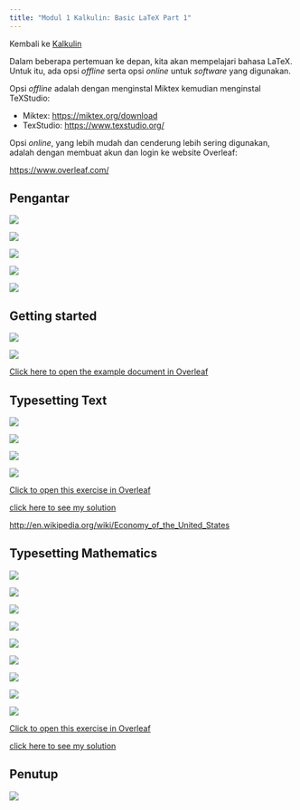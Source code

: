 ---
title: "Modul 1 Kalkulin: Basic LaTeX Part 1"
---

Kembali ke [Kalkulin](./kalkulin2024genap.qmd)

Dalam beberapa pertemuan ke depan, kita akan mempelajari bahasa LaTeX. Untuk itu, ada opsi *offline* serta opsi *online* untuk *software* yang digunakan.

Opsi *offline* adalah dengan menginstal Miktex kemudian menginstal TeXStudio:

- Miktex: [https://miktex.org/download](https://miktex.org/download)
- TexStudio: [https://www.texstudio.org/](https://www.texstudio.org/)

Opsi *online*, yang lebih mudah dan cenderung lebih sering digunakan, adalah dengan membuat akun dan login ke website Overleaf:

[https://www.overleaf.com/](https://www.overleaf.com/)

## Pengantar

![](https://res.cloudinary.com/tahun2025/image/upload/Modul_1_Kalkulin_Basic_LaTeX_Part_1_page-0001_k7szct.jpg)

![](https://res.cloudinary.com/tahun2025/image/upload/Modul_1_Kalkulin_Basic_LaTeX_Part_1_page-0002_w5arvl.jpg)

![](https://res.cloudinary.com/tahun2025/image/upload/Modul_1_Kalkulin_Basic_LaTeX_Part_1_page-0003_ef9nyw.jpg)

![](https://res.cloudinary.com/tahun2025/image/upload/Modul_1_Kalkulin_Basic_LaTeX_Part_1_page-0004_v0fvgn.jpg)

![](https://res.cloudinary.com/tahun2025/image/upload/v1744068737/Modul_1_Kalkulin_Basic_LaTeX_Part_1_page-0005_axt7by.jpg)

## Getting started

![](https://res.cloudinary.com/tahun2025/image/upload/v1744068742/Modul_1_Kalkulin_Basic_LaTeX_Part_1_page-0006_xmnpsd.jpg)

![](https://res.cloudinary.com/tahun2025/image/upload/v1744068740/Modul_1_Kalkulin_Basic_LaTeX_Part_1_page-0007_bhzlek.jpg)

[Click here to open the example document in Overleaf](https://www.overleaf.com/docs?snip_uri=https://raw.github.com/jdleesmiller/latex-course/master/en/basics.tex&splash=none)

## Typesetting Text

![](https://res.cloudinary.com/tahun2025/image/upload/v1744068741/Modul_1_Kalkulin_Basic_LaTeX_Part_1_page-0008_ixyx5b.jpg)

![](https://res.cloudinary.com/tahun2025/image/upload/v1744068742/Modul_1_Kalkulin_Basic_LaTeX_Part_1_page-0009_l8huhx.jpg)

![](https://res.cloudinary.com/tahun2025/image/upload/v1744068744/Modul_1_Kalkulin_Basic_LaTeX_Part_1_page-0010_ycgy9b.jpg)

![](https://res.cloudinary.com/tahun2025/image/upload/v1744068744/Modul_1_Kalkulin_Basic_LaTeX_Part_1_page-0011_ljdvzd.jpg)

[Click to open this exercise in Overleaf](https://www.overleaf.com/docs?snip_uri=https://raw.github.com/jdleesmiller/latex-course/master/en/basics-exercise-1.tex&splash=none)

[click here to see my solution](https://www.overleaf.com/docs?snip_uri=https://raw.github.com/jdleesmiller/latex-course/master/en/basics-exercise-1-solution.tex&splash=none)

[http://en.wikipedia.org/wiki/Economy_of_the_United_States](http://en.wikipedia.org/wiki/Economy_of_the_United_States)

## Typesetting Mathematics

![](https://res.cloudinary.com/tahun2025/image/upload/v1744068746/Modul_1_Kalkulin_Basic_LaTeX_Part_1_page-0012_itjx0z.jpg)

![](https://res.cloudinary.com/tahun2025/image/upload/v1744068746/Modul_1_Kalkulin_Basic_LaTeX_Part_1_page-0013_qxlvcm.jpg)

![](https://res.cloudinary.com/tahun2025/image/upload/v1744068747/Modul_1_Kalkulin_Basic_LaTeX_Part_1_page-0014_jlu9oc.jpg)

![](https://res.cloudinary.com/tahun2025/image/upload/v1744068748/Modul_1_Kalkulin_Basic_LaTeX_Part_1_page-0015_j2zbrg.jpg)

![](https://res.cloudinary.com/tahun2025/image/upload/v1744068748/Modul_1_Kalkulin_Basic_LaTeX_Part_1_page-0016_w9j6yj.jpg)

![](https://res.cloudinary.com/tahun2025/image/upload/v1744068750/Modul_1_Kalkulin_Basic_LaTeX_Part_1_page-0017_hok97l.jpg)

![](https://res.cloudinary.com/tahun2025/image/upload/v1744068751/Modul_1_Kalkulin_Basic_LaTeX_Part_1_page-0018_sirv1g.jpg)

![](https://res.cloudinary.com/tahun2025/image/upload/v1744068752/Modul_1_Kalkulin_Basic_LaTeX_Part_1_page-0019_ig8g5j.jpg)

![](https://res.cloudinary.com/tahun2025/image/upload/v1744068753/Modul_1_Kalkulin_Basic_LaTeX_Part_1_page-0020_p0vbc6.jpg)

[Click to open this exercise in Overleaf](https://www.overleaf.com/docs?snip_uri=https://raw.github.com/jdleesmiller/latex-course/master/en/basics-exercise-2.tex&splash=none)

[click here to see my solution](https://www.overleaf.com/docs?snip_uri=https://raw.github.com/jdleesmiller/latex-course/master/en/basics-exercise-2-solution.tex&splash=none)

## Penutup

![](https://res.cloudinary.com/tahun2025/image/upload/v1744068753/Modul_1_Kalkulin_Basic_LaTeX_Part_1_page-0021_p6ufqu.jpg)
